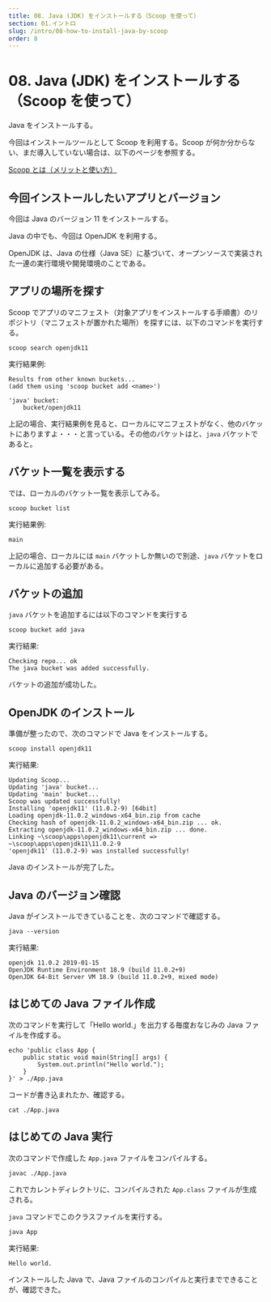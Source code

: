 ```yaml
---
title: 08. Java (JDK) をインストールする（Scoop を使って）
section: 01.イントロ
slug: /intro/08-how-to-install-java-by-scoop
order: 8
---
```


# 08. Java (JDK) をインストールする（Scoop を使って）

Java をインストールする。

今回はインストールツールとして Scoop を利用する。Scoop が何か分からない、まだ導入していない場合は、以下のページを参照する。

[Scoop とは（メリットと使い方）](./05-merit-of-scoop)

## 今回インストールしたいアプリとバージョン

今回は Java のバージョン 11 をインストールする。

Java の中でも、今回は OpenJDK を利用する。

OpenJDK は、Java の仕様（Java SE）に基づいて、オープンソースで実装された一連の実行環境や開発環境のことである。

## アプリの場所を探す

Scoop でアプリのマニフェスト（対象アプリをインストールする手順書）のリポジトリ（マニフェストが置かれた場所）を探すには、以下のコマンドを実行する。

```console
scoop search openjdk11
```

実行結果例:

```
Results from other known buckets...
(add them using 'scoop bucket add <name>')

'java' bucket:
    bucket/openjdk11
```

上記の場合、実行結果例を見ると、ローカルにマニフェストがなく、他のバケットにありますよ・・・と言っている。その他のバケットはと、`java` バケットであると。

## バケット一覧を表示する

では、ローカルのバケット一覧を表示してみる。

```console
scoop bucket list
```

実行結果例:

```
main
```

上記の場合、ローカルには `main` バケットしか無いので別途、`java` バケットをローカルに追加する必要がある。

## バケットの追加

`java` バケットを追加するには以下のコマンドを実行する

```console
scoop bucket add java
```

実行結果:

```
Checking repo... ok
The java bucket was added successfully.
```

バケットの追加が成功した。

## OpenJDK のインストール

準備が整ったので、次のコマンドで Java をインストールする。

```console
scoop install openjdk11
```

実行結果:

```
Updating Scoop...
Updating 'java' bucket...
Updating 'main' bucket...
Scoop was updated successfully!
Installing 'openjdk11' (11.0.2-9) [64bit]
Loading openjdk-11.0.2_windows-x64_bin.zip from cache
Checking hash of openjdk-11.0.2_windows-x64_bin.zip ... ok.
Extracting openjdk-11.0.2_windows-x64_bin.zip ... done.
Linking ~\scoop\apps\openjdk11\current => ~\scoop\apps\openjdk11\11.0.2-9
'openjdk11' (11.0.2-9) was installed successfully!
```

Java のインストールが完了した。

## Java のバージョン確認

Java がインストールできていることを、次のコマンドで確認する。

```console
java --version
```

実行結果:

```
openjdk 11.0.2 2019-01-15
OpenJDK Runtime Environment 18.9 (build 11.0.2+9)
OpenJDK 64-Bit Server VM 18.9 (build 11.0.2+9, mixed mode)
```

## はじめての Java ファイル作成

次のコマンドを実行して「Hello world.」を出力する毎度おなじみの Java ファイルを作成する。

```console
echo 'public class App {
    public static void main(String[] args) {
        System.out.println("Hello world.");
    }
}' > ./App.java
```

コードが書き込まれたか、確認する。

```console
cat ./App.java
```

## はじめての Java 実行

次のコマンドで作成した `App.java` ファイルをコンパイルする。

```console
javac ./App.java
```

これでカレントディレクトリに、コンパイルされた `App.class` ファイルが生成される。

`java` コマンドでこのクラスファイルを実行する。

```console
java App
```

実行結果:

```
Hello world.
```

インストールした Java で、Java ファイルのコンパイルと実行までできることが、確認できた。
